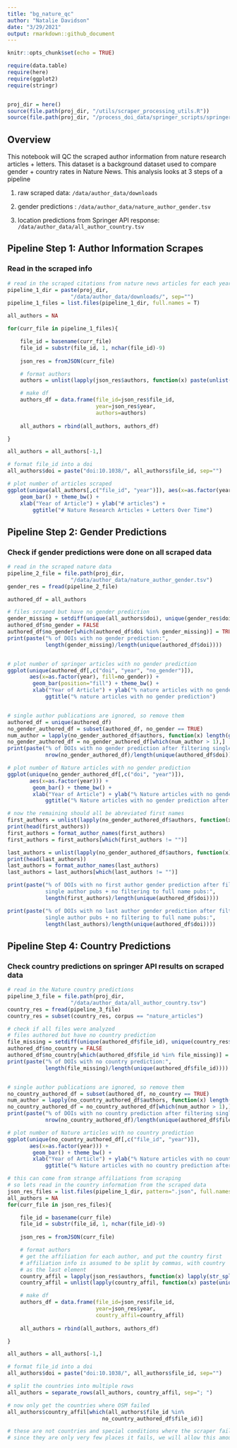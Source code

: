 ```yaml
---
title: "bg_nature_qc"
author: "Natalie Davidson"
date: "3/29/2021"
output: rmarkdown::github_document
---
```


```r
knitr::opts_chunk$set(echo = TRUE)

require(data.table)
require(here)
require(ggplot2)
require(stringr)


proj_dir = here()
source(file.path(proj_dir, "/utils/scraper_processing_utils.R"))
source(file.path(proj_dir, "/process_doi_data/springer_scripts/springer_scrape_utils.R"))

```


## Overview

This notebook will QC the scraped author information from nature research articles + letters.
This dataset is a background dataset used to compare gender + country rates in Nature News.
This analysis looks at 3 steps of a pipeline

1. raw scraped data: `/data/author_data/downloads`

2. gender predictions : `/data/author_data/nature_author_gender.tsv`

3. location predictions from Springer API response: `/data/author_data/all_author_country.tsv`


## Pipeline Step 1: Author Information Scrapes

### Read in the scraped info

```r

# read in the scraped citations from nature news articles for each year
pipeline_1_dir = paste(proj_dir,
                    "/data/author_data/downloads/", sep="")
pipeline_1_files = list.files(pipeline_1_dir, full.names = T)

all_authors = NA

for(curr_file in pipeline_1_files){

    file_id = basename(curr_file)
    file_id = substr(file_id, 1, nchar(file_id)-9)
    
    json_res = fromJSON(curr_file)

    # format authors
    authors = unlist(lapply(json_res$authors, function(x) paste(unlist(x$name), collapse="; ")))

    # make df
    authors_df = data.frame(file_id=json_res$file_id,
                            year=json_res$year,
                            authors=authors)
    
    all_authors = rbind(all_authors, authors_df)

}

all_authors = all_authors[-1,]

# format file_id into a doi
all_authors$doi = paste("doi:10.1038/", all_authors$file_id, sep="")

# plot number of articles scraped
ggplot(unique(all_authors[,c("file_id", "year")]), aes(x=as.factor(year))) +
    geom_bar() + theme_bw() +
    xlab("Year of Article") + ylab("# articles") +
        ggtitle("# Nature Research Articles + Letters Over Time")

```



## Pipeline Step 2: Gender Predictions

### Check if gender predictions were done on all scraped data

```r


# read in the scraped nature data
pipeline_2_file = file.path(proj_dir,
                    "/data/author_data/nature_author_gender.tsv")
gender_res = fread(pipeline_2_file)

authored_df = all_authors

# files scraped but have no gender prediction
gender_missing = setdiff(unique(all_authors$doi), unique(gender_res$doi))
authored_df$no_gender = FALSE
authored_df$no_gender[which(authored_df$doi %in% gender_missing)] = TRUE
print(paste("% of DOIs with no gender prediction:", 
            length(gender_missing)/length(unique(authored_df$doi))))


# plot number of springer articles with no gender prediction
ggplot(unique(authored_df[,c("doi", "year", "no_gender")]), 
       aes(x=as.factor(year), fill=no_gender)) +
        geom_bar(position="fill") + theme_bw() +
        xlab("Year of Article") + ylab("% nature articles with no gender prediction") +
            ggtitle("% nature articles with no gender prediction")


# single author publications are ignored, so remove them
authored_df = unique(authored_df)
no_gender_authored_df = subset(authored_df, no_gender == TRUE)
num_author = lapply(no_gender_authored_df$authors, function(x) length(grep(";", x))+1)
no_gender_authored_df = no_gender_authored_df[which(num_author > 1),]
print(paste("% of DOIs with no gender prediction after filtering single author pubs:", 
            nrow(no_gender_authored_df)/length(unique(authored_df$doi))))

# plot number of Nature articles with no gender prediction
ggplot(unique(no_gender_authored_df[,c("doi", "year")]), 
       aes(x=as.factor(year))) +
        geom_bar() + theme_bw() +
        xlab("Year of Article") + ylab("% Nature articles with no gender prediction") +
            ggtitle("% Nature articles with no gender prediction after filtering for multi-author")

# now the remaining should all be abreviated first names
first_authors = unlist(lapply(no_gender_authored_df$authors, function(x) unlist(str_split(x, "; "))[1]))
print(head(first_authors))
first_authors = format_author_names(first_authors)
first_authors = first_authors[which(first_authors != "")]

last_authors = unlist(lapply(no_gender_authored_df$authors, function(x) rev(unlist(str_split(x, "; ")))[1]))
print(head(last_authors))
last_authors = format_author_names(last_authors)
last_authors = last_authors[which(last_authors != "")]

print(paste("% of DOIs with no first author gender prediction after filtering
            single author pubs + no filtering to full name pubs:", 
            length(first_authors)/length(unique(authored_df$doi))))

print(paste("% of DOIs with no last author gender prediction after filtering
            single author pubs + no filtering to full name pubs:", 
            length(last_authors)/length(unique(authored_df$doi))))


```


## Pipeline Step 4: Country Predictions

### Check country predictions on springer API results on scraped data

```r


# read in the Nature country predictions
pipeline_3_file = file.path(proj_dir,
                    "/data/author_data/all_author_country.tsv")
country_res = fread(pipeline_3_file)
country_res = subset(country_res, corpus == "nature_articles")

# check if all files were analyzed
# files authored but have no country prediction
file_missing = setdiff(unique(authored_df$file_id), unique(country_res$file_id))
authored_df$no_country = FALSE
authored_df$no_country[which(authored_df$file_id %in% file_missing)] = TRUE
print(paste("% of DOIs with no country prediction:", 
            length(file_missing)/length(unique(authored_df$file_id))))


# single author publications are ignored, so remove them
no_country_authored_df = subset(authored_df, no_country == TRUE)
num_author = lapply(no_country_authored_df$authors, function(x) length(grep(";", x))+1)
no_country_authored_df = no_country_authored_df[which(num_author > 1),]
print(paste("% of DOIs with no country prediction after filtering single author pubs:", 
            nrow(no_country_authored_df)/length(unique(authored_df$file_id))))

# plot number of Nature articles with no country prediction
ggplot(unique(no_country_authored_df[,c("file_id", "year")]), 
       aes(x=as.factor(year))) +
        geom_bar() + theme_bw() +
        xlab("Year of Article") + ylab("% Nature articles with no country prediction") +
            ggtitle("% Nature articles with no country prediction after filtering for multi-author")

# this can come from strange affiliations from scraping
# so lets read in the country information from the scraped data
json_res_files = list.files(pipeline_1_dir, pattern=".json", full.names = TRUE)
all_authors = NA
for(curr_file in json_res_files){

    file_id = basename(curr_file)
    file_id = substr(file_id, 1, nchar(file_id)-9)
    
    json_res = fromJSON(curr_file)

    # format authors
    # get the affiliation for each author, and put the country first
    # affiliation info is assumed to be split by commas, with country
    # as the last element
    country_affil = lapply(json_res$authors, function(x) lapply(str_split(unlist(x$affiliation), ", "), function(x) rev(x)[[1]]))
    country_affil = unlist(lapply(country_affil, function(x) paste(unique(unlist(x)), collapse="; ")))

    # make df
    authors_df = data.frame(file_id=json_res$file_id,
                            year=json_res$year,
                            country_affil=country_affil)
    
    all_authors = rbind(all_authors, authors_df)

}

all_authors = all_authors[-1,]

# format file_id into a doi
all_authors$doi = paste("doi:10.1038/", all_authors$file_id, sep="")

# split the countries into multiple rows
all_authors = separate_rows(all_authors, country_affil, sep="; ")

# now only get the countries where OSM failed
all_authors$country_affil[which(all_authors$file_id %in% 
                              no_country_authored_df$file_id)]

# these are not countries and special conditions where the scraper fails
# since they are only very few places it fails, we will allow this amount of error
```